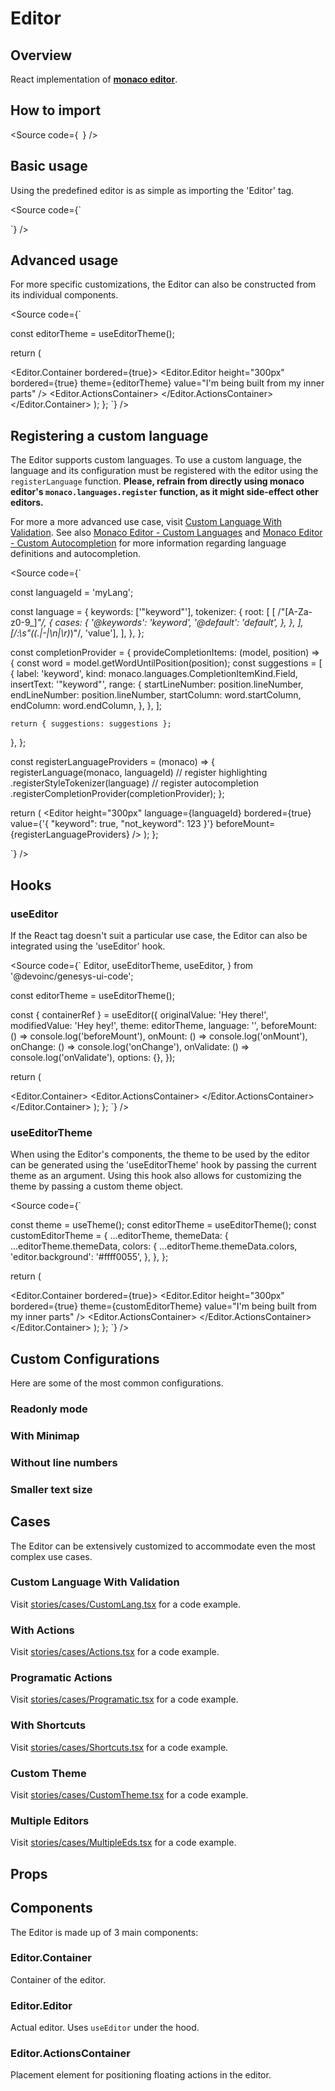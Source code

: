 


<Meta title="Components/Code/Editor/Docs" />

# Editor

## Overview

React implementation of [**monaco editor**](https://microsoft.github.io/monaco-editor/).

<Canvas of={Stories.Base} sourceState="none" />

## How to import

<Source
  code={`
`}
/>

## Basic usage

Using the predefined editor is as simple as importing the 'Editor' tag.

<Source
  code={`

`}
/>

## Advanced usage

For more specific customizations, the Editor can also be constructed from its individual components.

<Source
  code={`


  const editorTheme = useEditorTheme();

return (

<Editor.Container bordered={true}>
  <Editor.Editor
    height="300px"
    bordered={true}
    theme={editorTheme}
    value="I'm being built from my inner parts"
  />
  <Editor.ActionsContainer>
    <IconButton icon="gi-heart_full" />
  </Editor.ActionsContainer>
</Editor.Container>
); }; `} />

## Registering a custom language

The Editor supports custom languages. To use a custom language, the language and its configuration must be registered with the editor using the `registerLanguage` function.
**Please, refrain from directly using monaco editor's `monaco.languages.register` function, as it might side-effect other editors.**

For more a more advanced use case, visit [Custom Language With Validation](#custom-language-with-validation). See also [Monaco Editor - Custom Languages](https://microsoft.github.io/monaco-editor/monarch.html)
and [Monaco Editor - Custom Autocompletion](https://microsoft.github.io/monaco-editor/playground.html#extending-language-services-custom-languages)
for more information regarding language definitions and autocompletion.

<Source
  code={`


const languageId = 'myLang';

const language = {
keywords: ['"keyword"'],
tokenizer: {
root: [
[
/"[A-Za-z0-9_]_"/,
{
cases: {
'@keywords': 'keyword',
'@default': 'default',
},
},
],
[/:\s"((.|-|\n|\r)_)"/, 'value'],
],
},
};

const completionProvider = {
provideCompletionItems: (model, position) => {
const word = model.getWordUntilPosition(position);
const suggestions = [
{
label: 'keyword',
kind: monaco.languages.CompletionItemKind.Field,
insertText: '"keyword"',
range: {
startLineNumber: position.lineNumber,
endLineNumber: position.lineNumber,
startColumn: word.startColumn,
endColumn: word.endColumn,
},
},
];

    return { suggestions: suggestions };

},
};

  const registerLanguageProviders = (monaco) => {
    registerLanguage(monaco, languageId)
      // register highlighting
      .registerStyleTokenizer(language)
      // register autocompletion
      .registerCompletionProvider(completionProvider);
  };

return (
<Editor
height="300px"
language={languageId}
bordered={true}
value={'{ "keyword": true, "not_keyword": 123 }'}
beforeMount={registerLanguageProviders}
/>
);
};

`} />

## Hooks

### useEditor

If the React tag doesn't suit a particular use case, the Editor can also be integrated using the 'useEditor' hook.

<Source code={`
  Editor,
  useEditorTheme,
  useEditor,
} from '@devoinc/genesys-ui-code';

  const editorTheme = useEditorTheme();

const { containerRef } = useEditor({
originalValue: 'Hey there!',
modifiedValue: 'Hey hey!',
theme: editorTheme,
language: '',
beforeMount: () => console.log('beforeMount'),
onMount: () => console.log('onMount'),
onChange: () => console.log('onChange'),
onValidate: () => console.log('onValidate'),
options: {},
});

return (

<Editor.Container>
  <Box ref={containerRef} height="100%" />
  <Editor.ActionsContainer>
    <IconButton icon="gi-heart_full" />
  </Editor.ActionsContainer>
</Editor.Container>
); }; `} />

### useEditorTheme

When using the Editor's components, the theme to be used by the editor can be generated using the 'useEditorTheme' hook by passing the current theme as an argument.
Using this hook also allows for customizing the theme by passing a custom theme object.

<Source code={`


  const theme = useTheme();
  const editorTheme = useEditorTheme();
  const customEditorTheme = {
    ...editorTheme,
    themeData: {
      ...editorTheme.themeData,
      colors: {
        ...editorTheme.themeData.colors,
        'editor.background': '#ffff0055',
      },
    },
  };

return (

<Editor.Container bordered={true}>
  <Editor.Editor
    height="300px"
    bordered={true}
    theme={customEditorTheme}
    value="I'm being built from my inner parts"
  />
  <Editor.ActionsContainer>
    <IconButton icon="gi-heart_full" />
  </Editor.ActionsContainer>
</Editor.Container>
); }; `} />

## Custom Configurations

Here are some of the most common configurations.

### Readonly mode

<Canvas of={Stories.ReadonlyMode} />

### With Minimap

<Canvas of={Stories.WithMinimap} />

### Without line numbers

<Canvas of={Stories.WithoutLineNumbers} />

### Smaller text size

<Canvas of={Stories.SmallerTextSize} />

## Cases

The Editor can be extensively customized to accommodate even the most complex use cases.

### Custom Language With Validation

Visit [stories/cases/CustomLang.tsx](https://github.com/DevoInc/genesys-ui/blob/master/packages/code/src/components/Editor/stories/cases/CustomLang.tsx) for a code example.

<Canvas of={CaseStories.CustomLanguageWithValidation} sourceState="none" />

### With Actions

Visit [stories/cases/Actions.tsx](https://github.com/DevoInc/genesys-ui/blob/master/packages/code/src/components/Editor/stories/cases/Actions.tsx) for a code example.

<Canvas of={CaseStories.WithActions} sourceState="none" />

### Programatic Actions

Visit [stories/cases/Programatic.tsx](https://github.com/DevoInc/genesys-ui/blob/master/packages/code/src/components/Editor/stories/cases/Programatic.tsx) for a code example.

<Canvas of={CaseStories.ProgramaticActions} sourceState="none" />

### With Shortcuts

Visit [stories/cases/Shortcuts.tsx](https://github.com/DevoInc/genesys-ui/blob/master/packages/code/src/components/Editor/stories/cases/Shortcuts.tsx) for a code example.

<Canvas of={CaseStories.WithShortcuts} sourceState="none" />

### Custom Theme

Visit [stories/cases/CustomTheme.tsx](https://github.com/DevoInc/genesys-ui/blob/master/packages/code/src/components/Editor/stories/cases/CustomThemed.tsx) for a code example.

<Canvas of={CaseStories.CustomTheme} sourceState="none" />

### Multiple Editors

Visit [stories/cases/MultipleEds.tsx](https://github.com/DevoInc/genesys-ui/blob/master/packages/code/src/components/Editor/stories/cases/MultipleEds.tsx) for a code example.

<Canvas of={CaseStories.MultipleEditors} sourceState="none" />

## Props

<ArgTypes of={Stories} />

## Components

The Editor is made up of 3 main components:

### Editor.Container

Container of the editor.

<ArgTypes of={Editor.Container} />

### Editor.Editor

Actual editor. Uses `useEditor` under the hood.

<ArgTypes of={Editor.Editor} />

### Editor.ActionsContainer

Placement element for positioning floating actions in the editor.

<ArgTypes of={Editor.ActionsContainer} />

